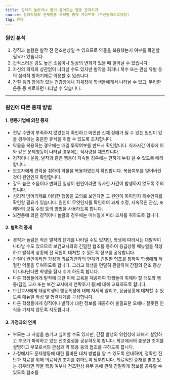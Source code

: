 ```yaml
---
title: 갑자기 놀라거나 몸이 굳어지는 행동 중재하기
source: 장애학생의 문제행동 사례별 중재 가이드북 (부산광역시교육청)
tag: 반응
---
```


### 원인 분석

1. 경직과 놀람은 발작 전 전조현상일 수 있으므로 약물을 복용했는지 여부를 확인할 필요가 있습니다.
2. 갑작스러운 강도 높은 소음이나 일상의 변화가 있을 때 일어날 수 있습니다.
3. 자신의 의지와 상관없이 나타날 수도 있지만 발작을 회피나 복수 또는 관심 유발 등의 심리적 방어기제로 이용할 수 있습니다.
4. 간질 등의 장애가 있는 건강장애나 지체장애 학생들에게서 나타날 수 있고, 무리한 운동 등 피로하면 나타날 수 있습니다.

---

### 원인에 따른 중재 방법

#### 1. 행동기법에 의한 중재

- 전날 수면이 부족하지 않았는지 확인하고 예민한 신체 상태가 될 수 있는 원인이 있을 경우에는 충분한 휴식을 취할 수 있도록 조치합니다.
- 약물을 복용하는 경우에는 매일 투약여부를 반드시 확인합니다. 식사시간 이후에 이와 같은 문제행동이 나타날 경우에는 식사량을 체크합니다.
- 경직이나 울음, 발작과 같은 행동이 지속될 경우에는 편하게 누워 쉴 수 있도록 배려합니다.
- 보호자에게 연락을 취하여 약물을 복용하였는지 확인합니다. 복용여부를 잊어버린 것이 원인인지 확인합니다.
- 강도 높은 소음이나 변화된 일상이 원인이라면 유사한 사건이 발생하지 않도록 주의합니다.
- 심리적 방어기제로 이러한 행동을 고의로 보인다면 그 원인이 회피인지 복수인지를 확인할 필요가 있습니다. 원인이 무엇인지를 확인하여 과제 수정, 지속적인 관심, 또래와의 모둠 수업 등의 방법을 사용하도록 합니다.
- 뇌전증에 의한 경직이나 놀람의 경우에는 매뉴얼에 따라 조치를 취하도록 합니다.

#### 2. 협력적 중재

- 경직과 놀람은 작은 발작의 단계를 나타낼 수도 있지만, 학생에 따라서는 대발작이 나타날 수도 있으므로 보건교사와의 긴밀한 협조를 통하여 응급상황 매뉴얼을 작성하고 발작의 상황에 전 직원이 대처할 수 있도록 정보를 공유합니다.
- 간질이 원인이라면 가정과 의료기관과의 연계와 긴밀한 협조를 통하여 학생에게 적절한 약물을 투여하도록 합니다. 그리고 학생을 면밀히 관찰하여 간질의 전조 증상이 나타난다면 학생을 잠시 쉬게 하도록 합니다.
- 다른 학생들에게 발작에 대한 이해 교육을 제공하여 학생들이 취해야 할 태도와 행동(담임 교사 또는 보건 교사에게 연락하기 등)에 대해 교육하도록 합니다.
- 보건교사에게 대상학생의 행동특성에 대해 자세히 알리고, 응급상황에 대처할 수 있도록 매뉴얼 작성 및 협력체계를 구성합니다.
- 다른 학생들에게 경직이나 발작에 대한 정보를 제공하여 불필요한 오해나 잘못된 인식을 가지지 않도록 지도합니다.

#### 3. 가정과의 연계

- 부모는 그 사실을 숨기고 싶어할 수도 있지만, 간질 발생의 위험성에 대해서 설명하고 부모가 파악하고 있는 전조증상을 공유하도록 합니다. 학교에서의 충분한 조치를 설명하고 부모로서의 관심과 약 복용 등의 협조를 구하도록 합니다.
- 가정에서도 문제행동에 대한 올바른 대처 방법을 알 수 있도록 안내하며, 정확한 진단과 치료를 위해 의료적인 조치를 취하도록 당부합니다. 의료적인 중재를 받고 있는 경우라면 약물 복용 여부나 전조현상 유무 등에 관해 긴밀하게 정보를 공유할 수 있도록 협조를
